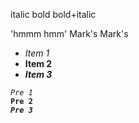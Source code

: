 italic
bold
bold+italic

'hmmm
hmm'
Mark's
Mark's

* ''Item 1''
* '''Item 2'''
* '''''Item 3'''''

 ''Pre 1''
 '''Pre 2'''
 '''''Pre 3'''''
